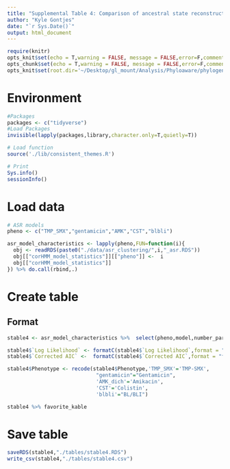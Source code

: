 ```yaml
---
title: "Supplemental Table 4: Comparison of ancestral state reconstruction models using Akaike information criteria"
author: "Kyle Gontjes"
date: "`r Sys.Date()`"
output: html_document
---
```


```r
require(knitr)
opts_knit$set(echo = T,warning = FALSE, message = FALSE,error=F,comment=NA) 
opts_chunk$set(echo = T,warning = FALSE, message = FALSE,error=F,comment=NA)
opts_knit$set(root.dir='~/Desktop/gl_mount/Analysis/Phyloaware/phylogenetic-resistance-ms/')
```

# Environment
```r
#Packages
packages <- c("tidyverse")   
#Load Packages
invisible(lapply(packages,library,character.only=T,quietly=T)) 

# Load function
source('./lib/consistent_themes.R')

# Print
Sys.info()
sessionInfo() 
``` 

# Load data
```r
# ASR models
pheno <- c("TMP_SMX","gentamicin","AMK","CST","blbli")

asr_model_characteristics <- lapply(pheno,FUN=function(i){
  obj <- readRDS(paste0("./data/asr_clustering/",i,"_asr.RDS"))
  obj[["corHMM_model_statistics"]][["pheno"]] <-  i
  obj[["corHMM_model_statistics"]]
}) %>% do.call(rbind,.)
```

# Create table 

## Format
```r
stable4 <- asr_model_characteristics %>%  select(pheno,model,number_parameters,rate1,rate2,loglik,AICc,best_model) %>% `colnames<-`(c("Phenotype","Model","No. Parameters","Rate 1","Rate 2","Log Likelihood","Corrected AIC","Best model")) %>% `rownames<-`(NULL) 

stable4$`Log Likelihood` <- formatC(stable4$`Log Likelihood`,format = "f",digits =2)
stable4$`Corrected AIC` <-  formatC(stable4$`Corrected AIC`,format = "f",digits =2)

stable4$Phenotype <- recode(stable4$Phenotype,'TMP_SMX'='TMP-SMX',
                             "gentamicin"="Gentamicin",
                             'AMK_dich'='Amikacin',
                             'CST'='Colistin',
                             'blbli'="BL/BLI")    

stable4 %>% favorite_kable 
```

# Save table
```r
saveRDS(stable4,"./tables/stable4.RDS")
write_csv(stable4,"./tables/stable4.csv")
``` 
